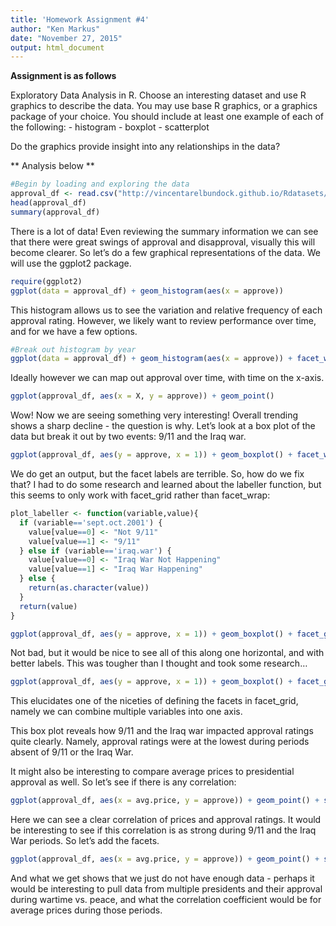 ```yaml
---
title: 'Homework Assignment #4'
author: "Ken Markus"
date: "November 27, 2015"
output: html_document
---
```

**Assignment is as follows**

Exploratory Data Analysis in R. Choose an interesting dataset and use R graphics to describe the data. You may use base R graphics, or a graphics package of your choice. You should include at least one example of each of the
following:
 - histogram
 - boxplot
 - scatterplot
 
Do the graphics provide insight into any relationships in the data?

** Analysis below **

```r
#Begin by loading and exploring the data
approval_df <- read.csv("http://vincentarelbundock.github.io/Rdatasets/csv/Zelig/approval.csv")
head(approval_df)
summary(approval_df)
```

There is a lot of data! Even reviewing the summary information we can see that there were great swings of approval and disapproval, visually this will become clearer. So let's do a few graphical representations of the data. We will use the ggplot2 package.

```r
require(ggplot2)
ggplot(data = approval_df) + geom_histogram(aes(x = approve))
```

This histogram allows us to see the variation and relative frequency of each approval rating. However, we likely want to review performance over time, and for we have a few options.
```r
#Break out histogram by year
ggplot(data = approval_df) + geom_histogram(aes(x = approve)) + facet_wrap(~year)
```

Ideally however we can map out approval over time, with time on the x-axis.
```r
ggplot(approval_df, aes(x = X, y = approve)) + geom_point()
```

Wow! Now we are seeing something very interesting! Overall trending shows a sharp decline - the question is why. Let's look at a box plot of the data but break it out by two events: 9/11 and the Iraq war.
```r
ggplot(approval_df, aes(y = approve, x = 1)) + geom_boxplot() + facet_wrap(sept.oct.2001 ~ iraq.war)
```

We do get an output, but the facet labels are terrible. So, how do we fix that? I had to do some research and learned about the labeller function, but this seems to only work with facet_grid rather than facet_wrap:
```r
plot_labeller <- function(variable,value){
  if (variable=='sept.oct.2001') {
    value[value==0] <- "Not 9/11"
    value[value==1] <- "9/11"
  } else if (variable=='iraq.war') {
    value[value==0] <- "Iraq War Not Happening"
    value[value==1] <- "Iraq War Happening"
  } else {
    return(as.character(value))
  }
  return(value)
}

ggplot(approval_df, aes(y = approve, x = 1)) + geom_boxplot() + facet_grid(sept.oct.2001 ~ iraq.war, labeller = plot_labeller)
```

Not bad, but it would be nice to see all of this along one horizontal, and with better labels. This was tougher than I thought and took some research...

```r
ggplot(approval_df, aes(y = approve, x = 1)) + geom_boxplot() + facet_grid(~sept.oct.2001 + iraq.war, labeller = plot_labeller)
```


This elucidates one of the niceties of defining the facets in facet_grid, namely we can combine multiple variables into one axis.

This box plot reveals how 9/11 and the Iraq war impacted approval ratings quite clearly. Namely, approval ratings were at the lowest during periods absent of 9/11 or the Iraq War.

It might also be interesting to compare average prices to presidential approval as well. So let's see if there is any correlation:
```r
ggplot(approval_df, aes(x = avg.price, y = approve)) + geom_point() + scale_y_continuous("Approval Rating")
```

Here we can see a clear correlation of prices and approval ratings. It would be interesting to see if this correlation is as strong during 9/11 and the Iraq War periods. So let's add the facets.
```r
ggplot(approval_df, aes(x = avg.price, y = approve)) + geom_point() + scale_y_continuous("Approval Rating") + scale_x_continuous("Average Price") + facet_grid(~sept.oct.2001 + iraq.war, labeller = plot_labeller)
```
And what we get shows that we just do not have enough data - perhaps it would be interesting to pull data from multiple presidents and their approval during wartime vs. peace, and what the correlation coefficient would be for average prices during those periods.